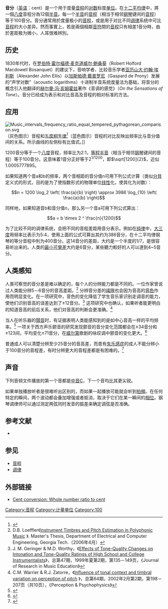 '''音分'''（[[英语|英语]]：cent）是一个用于度量[[音程|音程]]的[[对数|对数]]标度[[单位|单位]]。在[[十二平均律|十二平均律]]中，將一個[[八度|八度]]音程分為12個[[半音|半音]]。每一个[[半音|半音]]的[[音程|音程]]（相当于相邻[[钢琴|钢琴]]键间的[[音程|音程]]）等于100音分。音分通常用於度量极小的[[音程|音程]]，或是用于对比不同[[调律|调律]]系统中可比[[音程|音程]]的大小差异。然而事實上，若是兩個相鄰[[音符|音符]]間的[[音程|音程]]只有相差1音分時，由於差距极为微小，人耳很难辨別。

== 历史 ==
1830年代时，在[[罗伯特·霍尔福德·麦克道威尔·鲍桑葵|罗伯特·霍尔福德·麦克道威尔·鲍桑葵]]（Robert Holford Macdowell Bosanquet）的建议下，音响学者、比较音乐学者[[亚历山大·约翰·埃利斯|亚历山大·约翰·埃利斯]]（Alexander John Ellis）以[[加斯帕德·戴普罗尼|加斯帕德·戴普罗尼]]（Gaspard de Prony）发展的“声学对数”（acoustic logarithms）十进制半音系统度量法为基础，将音分的概念引入他翻译的[[赫尔曼·冯·亥姆霍兹|赫尔曼·冯·亥姆霍兹]]著作《音调的感觉》（''On the Sensations of Tone''）。音分已经成为表示和对比音高及音程的相对标准的方法。

== 应用 ==
[[File:Music_intervals_frequency_ratio_equal_tempered_pythagorean_comparison.svg|thumb]]（灰色图示）音程和[[五度相生律|五度相生律]]<ref>{{Cite web |url=http://liptontea.bokee.com/5798394.html |title=巴赫的《十二平均律曲集》介绍 |access-date=2008-09-11 |archive-date=2018-04-20 |archive-url=https://web.archive.org/web/20180420153025/http://liptontea.bokee.com/5798394.html |dead-url=no }}</ref>（蓝色图示）音程的对比反映出频率比与音分值间的关系。所示曲线的左侧标有比值式。]]

1200音分等于一个[[八度|八度]]音程，频率比为2:1，[[十二平均律|等程]][[半音|半音]]（相当于相邻[[钢琴|钢琴]]键间的音程）等于100音分。这意味着1音分正好等于2<sup>1/1200</sup>，即<math>\sqrt[1200]{2}</math>，近似1.0005777895。

如果知道两个音a和b的频率，两个音相距的音分值n可用下列公式计算（类似[[分貝|分貝]]定义式的形式，目的是为了使指数形式的物理单位[[线性|线性]]化，使其化为对数）：

:<math>n = 1200 \log_2 \left( \frac{a}{b} \right) \approx 3986 \log_{10} \left( \frac{a}{b} \right)</math>

同样地，如果知道音b和音分值n，那么另一个音a可用下列公式算出：

:<math>a = b \times 2 ^ \frac{n}{1200}</math>

为了比较不同的调律系统，会把不同的音程差距用音分表示。例如在[[纯律|纯律]]中，[[大三度|大三度]]用频率比表示为5:4，使用上面的公式可算出其约为386音分，在十二平均律钢琴的等分音程中則为400音分。这14音分的差距，大约是一个半度的1/7，是很容易听出来的。人类的[[最小可覺差|最小可覺差]]大约是6音分，某些聽力較好的人可以達到4~5音分。

== 人类感知 ==
人类可察觉的音分差是难以确定的，每个人的分辨能力都是不同的。一位作家曾说过人类能分辨5－6音分的音高差距。<ref>D.B. Loeffler《[http://etd.gatech.edu/theses/available/etd-04102006-142310/ Instrument Timbres and Pitch Estimation in Polyphonic Music] {{webarchive|url=https://web.archive.org/web/20071218232401/http://etd.gatech.edu/theses/available/etd-04102006-142310/ |date=2007-12-18 }}》.  Master's Thesis, Department of Electrical and Computer Engineering, Georgia Tech.（2006年4月）</ref> 分辨音分差的[[阈限|阈限]]也会因为音高的[[音色|音色]]作用而明显变化。在一项研究中，音色的变化降低了学生音乐家识别走调音的能力，使他们识别音高的误差达到了±12音分。<ref>J. M. Geringer & M.D. Worthy，《[http://links.jstor.org/sici?sici=0022-4294%28199922%2947%3A2%3C135%3AEOTCOI%3E2.0.CO%3B2-9 Effects of Tone-Quality Changes on Intonation and Tone-Quality Ratings of High School and College Instrumentalists]》，总第47期，1999年夏第2期，第135－149页，《Journal of Research in Music Education》</ref> 这项研究中也确认，如果听者能更明白的知道音高的前后关系，他们对音高的判断会更准确。<ref>C.M. Warrier & R.J. Zatorre，《[http://www.ingentaconnect.com/content/psocpubs/prp/2002/00000064/00000002/art00004 Influence of tonal context and timbral variation on perception of pitch] {{webarchive|url=https://web.archive.org/web/20050510070539/http://www.ingentaconnect.com/content/psocpubs/prp/2002/00000064/00000002/art00004 |date=2005-05-10 }}》，总第64期，2002年2月第2期，第198－207页（共10页），《Perception & Psychophysics》</ref>

当人在听乐器的[[顫音_(樂器技巧)|顫音]]时，有证据表明人类能感知到的是如中心音高一样的平均频率。<ref>{{Cite journal |url=http://www.wellesley.edu/Physics/brown/pubs/vibPerF100P1728-P1735.pdf |format=PDF |author=Judith C. Brown |coauthors=K.V. Vaughn |title=Pitch Center of Stringed Instrument Vibrato Tones |journal=Journal of the Acoustical Society of America |volume=100 |issue=3 |date=1996年9月 |pages=1728－1735 |accessdate=2008-09-28 |doi=10.1121/1.416070 |archive-date=2012-02-12 |archive-url=https://web.archive.org/web/20120212211813/http://www.wellesley.edu/Physics/brown/pubs/vibPerF100P1728-P1735.pdf |dead-url=no }}</ref> 一项关于西方声乐颤音的研究发现颤音的音分变化范围都会在±34音分和±123间，平均变化±71音分，在[[威尔第|威尔第]]歌剧的咏叹调中颤音的变化更大。<ref>{{Cite journal |url=http://scitation.aip.org/getabs/servlet/GetabsServlet?prog=normal&id=JASMAN000102000001000616000001&idtype=cvips&gifs=yes |author=E. Prame |title=Vibrato extent and intonation in professional Western lyric singing |journal=The Journal of the Acoustical Society of America |volume=102 |issue=1 |date=1997年7月 |pages=616－621 |doi=10.1121/1.419735}}</ref>

普通成人可以清楚分辨至少25音分的音高差，而患有[[失乐感症|失乐感症]]的成人不能分辨小于100音分的音程差，有时分辨更大的音程差都是有困难的。<ref>{{Cite journal |url=http://www.brams.umontreal.ca/plab/downloads/PeretzHyde03.pdf |format=PDF |author1=I.  Peretz |author2=K.L. Hyde |title=What is specific to music processing? Insights from congenital amusia |journal=Trends in Cognitive Sciences |volume=7 |issue=8 |date=2003年8月 |pages=362－367 |accessdate=2008-09-27 |doi=10.1016/S1364-6613(03)00150-5 |deadurl=yes |archiveurl=https://web.archive.org/web/20100401073629/http://www.brams.umontreal.ca/plab/downloads/PeretzHyde03.pdf |archivedate=2010-04-01 }}</ref>

== 声音 ==
下列音频文件播放的第一个音都是[[中音C|中音C]]，下一个音均比其更尖锐。
{{Listen|filename=One_Cent_Interval.ogg|title=1音分|description=[[中音C|中音C]]的下一个音比其高1音分，然後同时播放两个音。}}
{{Listen|filename=Six_Cents_Interval.ogg|title=6音分|description=中音C的下一个音比其高6音分，然後同时播放两个音。}}
{{Listen|filename=Ten_Cents_Interval.ogg|title=10音分|description=中音C的下一个音比其高10音分，然後同时播放两个音。}}

如果单独播放听者是很难听出区别的，而如果一起播放可能就会听到[[拍頻|拍頻]]。在任何特定的瞬间，两个波动都会叠加增强或者抵消，取决于它们在某一瞬间的[[相位|相位]]。钢琴调律师可以通过测定两弦同时发音的振差来确定调弦是否准确。

== 参考文献 ==
* {{cite journal | author = Alexander John Ellis | coauthors = Alfred James Hipkins | year = 1884 | title = 《Tonometrical Observations on Some Existing Non-Harmonic Musical Scales》 | journal = Proceedings of the Royal Society of London | volume = 第37卷 | pages = 第368－385页 | url = http://links.jstor.org/sici?sici=0370-1662%281884%2937%3C368%3ATOOSEN%3E2.0.CO%3B2-6 | doi = 10.1098/rspl.1884.0041 }}
{{reflist}}

== 参见 ==
* [[音程|音程]]
* [[调律|调律]]

== 外部链接 ==
* {{en}}[http://www.music.sc.edu/fs/bain/atmi02/cents/default.html Cent conversion: Whole number ratio to cent] {{Wayback|url=http://www.music.sc.edu/fs/bain/atmi02/cents/default.html |date=20130224043034 }}

[[Category:音程|Category:音程]]
[[Category:计量单位|Category:计量单位]]
[[Category:100|Category:100]]